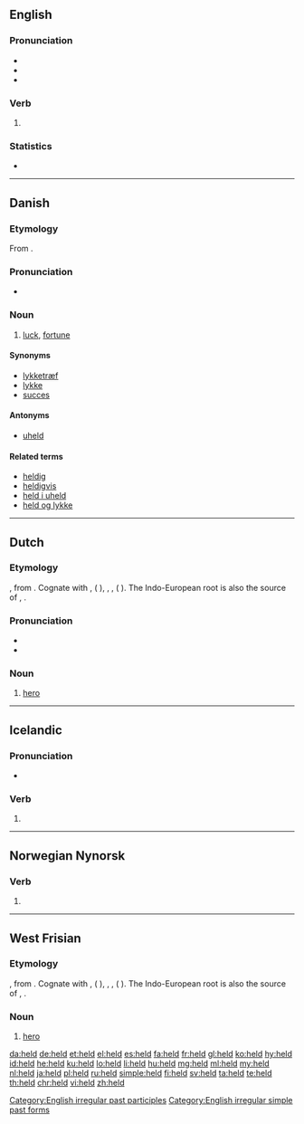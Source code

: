 {{also|Held}}
==English==

===Pronunciation===
* {{IPA|/ˈhɛld/|lang=en}}
* {{audio|en-us-held.ogg|Audio (US)|lang=en}}
* {{rhymes|ɛld|lang=en}}

===Verb===
{{head|en|verb form}}

# {{en-past of|hold}}

===Statistics===
* {{rank|either|whether|city|340|held|help|number|alone}}

[[Category:English irregular past participles]]
[[Category:English irregular simple past forms]]

----

==Danish==
{{wikipedia|lang=da}}

===Etymology===
From {{etyl|non|da}} {{term|heill||omen, happiness|lang=non}}.

===Pronunciation===
* {{IPA|/hɛld/|[hɛlˀ]|lang=da}}

===Noun===
{{da-noun|et|-}}

# [[luck]], [[fortune]]

====Synonyms====
* [[lykketræf]]
* [[lykke]]
* [[succes]]

====Antonyms====
* [[uheld]]

====Related terms====
* [[heldig]]
* [[heldigvis]]
* [[held i uheld]]
* [[held og lykke]]

----

==Dutch==

===Etymology===
{{etyl|gem-pro|nl}} {{m|gem-pro|*haliþaz||man, hero}}, from {{etyl|ine-pro|nl}} {{m|ine-pro|*kel-||son, youth}}.
Cognate with {{etyl|ang|-}} {{term|hæleþ|lang=ang}}, {{etyl|goh|-}} {{term|helid|lang=goh}} ({{etyl|de|-}} {{term|Held|lang=de}}), {{etyl|fy|-}} {{term|held|lang=fy}}, {{etyl|non|-}} {{term|halr|lang=non}}, {{term|hǫlðr|lang=non}} ({{etyl|no|-}} {{term|hold|lang=no}}).  The Indo-European root is also the source of {{etyl|grc|-}} {{term|κελωρ|sc=polytonic|lang=grc}}, {{etyl|txb|-}} {{term||kālyśke|boy|lang=txb}}.

===Pronunciation===
* {{rhymes|ɛlt|lang=nl}}
* {{audio|Nl-held.ogg|audio|lang=nl}}

===Noun===
{{nl-noun|m|-en|heldje}}

# [[hero]]

----

==Icelandic==

===Pronunciation===
* {{IPA|/hɛlt/|lang=is}}
*: {{rhymes|ɛlt|lang=is}}

===Verb===
{{head|is|verb form}}

# {{conjugation of|halda||1|s|pres|ind|lang=is}}

----

==Norwegian Nynorsk==

===Verb===
{{head|nn|verb form}}

# {{nn-verb-form of|present tense|hald}}

----

==West Frisian==

===Etymology===
{{etyl|gem-pro|fy}} {{m|gem-pro|*haliþa||man, hero}}, from {{etyl|ine-pro|fy}} {{m|ine-pro|*kel-||son, youth}}.
Cognate with {{etyl|ang|-}} {{term|hæleþ|lang=ang}}, {{etyl|goh|-}} {{term|helid|lang=goh}} ({{etyl|de|-}} {{term|Held|lang=de}}), {{etyl|nl|-}} {{term|held|lang=nl}}, {{etyl|non|-}} {{term|halr|lang=non}}, {{term|hǫlðr|lang=non}} ({{etyl|no|-}} {{term|hold|lang=no}}).  The Indo-European root is also the source of {{etyl|grc|-}} {{term|κελωρ|sc=polytonic|lang=grc}}, {{etyl|txb|-}} {{term||kālyśke|boy|lang=txb}}.

===Noun===
{{head|fy|noun|g=c|plural|helden}}

# [[hero]]

[[da:held]]
[[de:held]]
[[et:held]]
[[el:held]]
[[es:held]]
[[fa:held]]
[[fr:held]]
[[gl:held]]
[[ko:held]]
[[hy:held]]
[[id:held]]
[[he:held]]
[[ku:held]]
[[lo:held]]
[[li:held]]
[[hu:held]]
[[mg:held]]
[[ml:held]]
[[my:held]]
[[nl:held]]
[[ja:held]]
[[pl:held]]
[[ru:held]]
[[simple:held]]
[[fi:held]]
[[sv:held]]
[[ta:held]]
[[te:held]]
[[th:held]]
[[chr:held]]
[[vi:held]]
[[zh:held]]